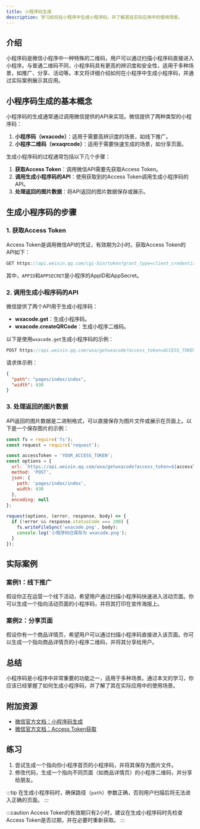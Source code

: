 ```yaml
---
title: 小程序码生成
description: 学习如何在小程序中生成小程序码，并了解其在实际应用中的使用场景。
---
```


## 介绍

小程序码是微信小程序中一种特殊的二维码，用户可以通过扫描小程序码直接进入小程序。与普通二维码不同，小程序码具有更高的辨识度和安全性，适用于多种场景，如推广、分享、活动等。本文将详细介绍如何在小程序中生成小程序码，并通过实际案例展示其应用。

## 小程序码生成的基本概念

小程序码的生成通常通过调用微信提供的API来实现。微信提供了两种类型的小程序码：

1. **小程序码（wxacode）**：适用于需要高辨识度的场景，如线下推广。
2. **小程序二维码（wxaqrcode）**：适用于需要快速生成的场景，如分享页面。

生成小程序码的过程通常包括以下几个步骤：

1. **获取Access Token**：调用微信API需要先获取Access Token。
2. **调用生成小程序码的API**：使用获取到的Access Token调用生成小程序码的API。
3. **处理返回的图片数据**：将API返回的图片数据保存或展示。

## 生成小程序码的步骤

### 1. 获取Access Token

Access Token是调用微信API的凭证，有效期为2小时。获取Access Token的API如下：

```javascript
GET https://api.weixin.qq.com/cgi-bin/token?grant_type=client_credential&appid=APPID&secret=APPSECRET
```

其中，`APPID`和`APPSECRET`是小程序的AppID和AppSecret。

### 2. 调用生成小程序码的API

微信提供了两个API用于生成小程序码：

- **wxacode.get**：生成小程序码。
- **wxacode.createQRCode**：生成小程序二维码。

以下是使用`wxacode.get`生成小程序码的示例：

```javascript
POST https://api.weixin.qq.com/wxa/getwxacode?access_token=ACCESS_TOKEN
```

请求体示例：

```json
{
  "path": "pages/index/index",
  "width": 430
}
```

### 3. 处理返回的图片数据

API返回的图片数据是二进制格式，可以直接保存为图片文件或展示在页面上。以下是一个保存图片的示例：

```javascript
const fs = require('fs');
const request = require('request');

const accessToken = 'YOUR_ACCESS_TOKEN';
const options = {
  url: `https://api.weixin.qq.com/wxa/getwxacode?access_token=${accessToken}`,
  method: 'POST',
  json: {
    path: 'pages/index/index',
    width: 430
  },
  encoding: null
};

request(options, (error, response, body) => {
  if (!error && response.statusCode === 200) {
    fs.writeFileSync('wxacode.png', body);
    console.log('小程序码已保存为 wxacode.png');
  }
});
```

## 实际案例

### 案例1：线下推广

假设你正在运营一个线下活动，希望用户通过扫描小程序码快速进入活动页面。你可以生成一个指向活动页面的小程序码，并将其打印在宣传海报上。

### 案例2：分享页面

假设你有一个商品详情页，希望用户可以通过扫描小程序码直接进入该页面。你可以生成一个指向商品详情页的小程序二维码，并将其分享给用户。

## 总结

小程序码是小程序中非常重要的功能之一，适用于多种场景。通过本文的学习，你应该已经掌握了如何生成小程序码，并了解了其在实际应用中的使用场景。

## 附加资源

- [微信官方文档：小程序码生成](https://developers.weixin.qq.com/miniprogram/dev/api-backend/open-api/qr-code/wxacode.get.html)
- [微信官方文档：Access Token获取](https://developers.weixin.qq.com/miniprogram/dev/api-backend/open-api/access-token/auth.getAccessToken.html)

## 练习

1. 尝试生成一个指向你小程序首页的小程序码，并将其保存为图片文件。
2. 修改代码，生成一个指向不同页面（如商品详情页）的小程序二维码，并分享给朋友。

:::tip
在生成小程序码时，确保路径（`path`）参数正确，否则用户扫描后将无法进入正确的页面。
:::

:::caution
Access Token的有效期只有2小时，建议在生成小程序码时先检查Access Token是否过期，并在必要时重新获取。
:::